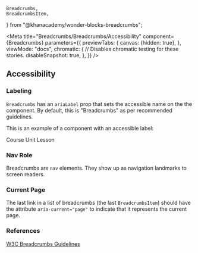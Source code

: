 
    Breadcrumbs,
    BreadcrumbsItem,
} from "@khanacademy/wonder-blocks-breadcrumbs";

<Meta
    title="Breadcrumbs/Breadcrumbs/Accessibility"
    component={Breadcrumbs}
    parameters={{
        previewTabs: {
            canvas: {hidden: true},
        },
        viewMode: "docs",
        chromatic: {
            // Disables chromatic testing for these stories.
            disableSnapshot: true,
        },
    }}
/>

## Accessibility

### Labeling

`Breadcrumbs` has an `ariaLabel` prop that sets the accessible name on the
the component. By default, this is "Breadcrumbs" as per recommended guidelines.

This is an example of a component with an accessible label:

<Canvas>
    <Story name="Labeling">
        <View>
            <Breadcrumbs ariaLabel="Navigation Menu">
                <BreadcrumbsItem>
                    <Link href="">Course</Link>
                </BreadcrumbsItem>
                <BreadcrumbsItem>
                    <Link href="">Unit</Link>
                </BreadcrumbsItem>
                <BreadcrumbsItem>
                    <Link href="">Lesson</Link>
                </BreadcrumbsItem>
            </Breadcrumbs>
        </View>
    </Story>
</Canvas>

### Nav Role

Breadcrumbs are `nav` elements. They show up as navigation landmarks to
screen readers.

### Current Page

The last link in a list of breadcrumbs (the last `BreadcrumbsItem`)
should have the attribute `aria-current="page"` to indicate that it represents
the current page.

### References

[W3C Breadcrumbs Guidelines](https://www.w3.org/TR/wai-aria-practices-1.1/examples/breadcrumb/index.html)
